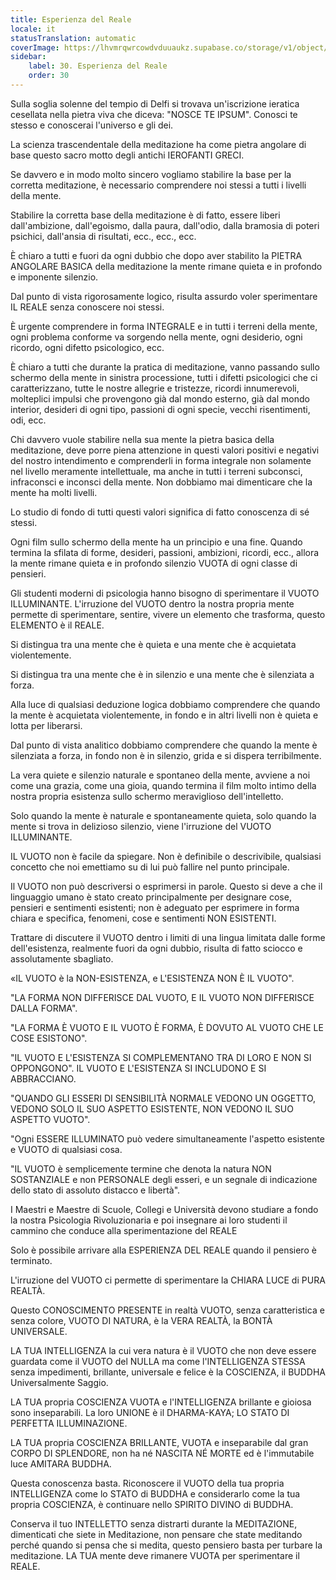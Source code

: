 ```yaml
---
title: Esperienza del Reale
locale: it
statusTranslation: automatic
coverImage: https://lhvmrqwrcowdvduuaukz.supabase.co/storage/v1/object/public/strapi-uploads/small_cover-educacion-fundamental.webp-2d51a7828a2b1309555be27f7e2a61a0.webp
sidebar:
    label: 30. Esperienza del Reale
    order: 30
---
```

Sulla soglia solenne del tempio di Delfi si trovava un'iscrizione ieratica cesellata nella pietra viva che diceva: "NOSCE TE IPSUM". Conosci te stesso e conoscerai l'universo e gli dei.

La scienza trascendentale della meditazione ha come pietra angolare di base questo sacro motto degli antichi IEROFANTI GRECI.

Se davvero e in modo molto sincero vogliamo stabilire la base per la corretta meditazione, è necessario comprendere noi stessi a tutti i livelli della mente.

Stabilire la corretta base della meditazione è di fatto, essere liberi dall'ambizione, dall'egoismo, dalla paura, dall'odio, dalla bramosia di poteri psichici, dall'ansia di risultati, ecc., ecc., ecc.

È chiaro a tutti e fuori da ogni dubbio che dopo aver stabilito la PIETRA ANGOLARE BASICA della meditazione la mente rimane quieta e in profondo e imponente silenzio.

Dal punto di vista rigorosamente logico, risulta assurdo voler sperimentare IL REALE senza conoscere noi stessi.

È urgente comprendere in forma INTEGRALE e in tutti i terreni della mente, ogni problema conforme va sorgendo nella mente, ogni desiderio, ogni ricordo, ogni difetto psicologico, ecc.

È chiaro a tutti che durante la pratica di meditazione, vanno passando sullo schermo della mente in sinistra processione, tutti i difetti psicologici che ci caratterizzano, tutte le nostre allegrie e tristezze, ricordi innumerevoli, molteplici impulsi che provengono già dal mondo esterno, già dal mondo interior, desideri di ogni tipo, passioni di ogni specie, vecchi risentimenti, odi, ecc.

Chi davvero vuole stabilire nella sua mente la pietra basica della meditazione, deve porre piena attenzione in questi valori positivi e negativi del nostro intendimento e comprenderli in forma integrale non solamente nel livello meramente intellettuale, ma anche in tutti i terreni subconsci, infraconsci e inconsci della mente. Non dobbiamo mai dimenticare che la mente ha molti livelli.

Lo studio di fondo di tutti questi valori significa di fatto conoscenza di sé stessi.

Ogni film sullo schermo della mente ha un principio e una fine. Quando termina la sfilata di forme, desideri, passioni, ambizioni, ricordi, ecc., allora la mente rimane quieta e in profondo silenzio VUOTA di ogni classe di pensieri.

Gli studenti moderni di psicologia hanno bisogno di sperimentare il VUOTO ILLUMINANTE. L'irruzione del VUOTO dentro la nostra propria mente permette di sperimentare, sentire, vivere un elemento che trasforma, questo ELEMENTO è il REALE.

Si distingua tra una mente che è quieta e una mente che è acquietata violentemente.

Si distingua tra una mente che è in silenzio e una mente che è silenziata a forza.

Alla luce di qualsiasi deduzione logica dobbiamo comprendere che quando la mente è acquietata violentemente, in fondo e in altri livelli non è quieta e lotta per liberarsi.

Dal punto di vista analitico dobbiamo comprendere che quando la mente è silenziata a forza, in fondo non è in silenzio, grida e si dispera terribilmente.

La vera quiete e silenzio naturale e spontaneo della mente, avviene a noi come una grazia, come una gioia, quando termina il film molto intimo della nostra propria esistenza sullo schermo meraviglioso dell'intelletto.

Solo quando la mente è naturale e spontaneamente quieta, solo quando la mente si trova in delizioso silenzio, viene l'irruzione del VUOTO ILLUMINANTE.

IL VUOTO non è facile da spiegare. Non è definibile o descrivibile, qualsiasi concetto che noi emettiamo su di lui può fallire nel punto principale.

Il VUOTO non può descriversi o esprimersi in parole. Questo si deve a che il linguaggio umano è stato creato principalmente per designare cose, pensieri e sentimenti esistenti; non è adeguato per esprimere in forma chiara e specifica, fenomeni, cose e sentimenti NON ESISTENTI.

Trattare di discutere il VUOTO dentro i limiti di una lingua limitata dalle forme dell'esistenza, realmente fuori da ogni dubbio, risulta di fatto sciocco e assolutamente sbagliato.

«IL VUOTO è la NON-ESISTENZA, e L'ESISTENZA NON È IL VUOTO".

"LA FORMA NON DIFFERISCE DAL VUOTO, E IL VUOTO NON DIFFERISCE DALLA FORMA".

"LA FORMA È VUOTO E IL VUOTO È FORMA, È DOVUTO AL VUOTO CHE LE COSE ESISTONO".

"IL VUOTO E L'ESISTENZA SI COMPLEMENTANO TRA DI LORO E NON SI OPPONGONO". IL VUOTO E L'ESISTENZA SI INCLUDONO E SI ABBRACCIANO.

"QUANDO GLI ESSERI DI SENSIBILITÀ NORMALE VEDONO UN OGGETTO, VEDONO SOLO IL SUO ASPETTO ESISTENTE, NON VEDONO IL SUO ASPETTO VUOTO".

"Ogni ESSERE ILLUMINATO può vedere simultaneamente l'aspetto esistente e VUOTO di qualsiasi cosa.

"IL VUOTO è semplicemente termine che denota la natura NON SOSTANZIALE e non PERSONALE degli esseri, e un segnale di indicazione dello stato di assoluto distacco e libertà".

I Maestri e Maestre di Scuole, Collegi e Università devono studiare a fondo la nostra Psicologia Rivoluzionaria e poi insegnare ai loro studenti il cammino che conduce alla sperimentazione del REALE

Solo è possibile arrivare alla ESPERIENZA DEL REALE quando il pensiero è terminato.

L'irruzione del VUOTO ci permette di sperimentare la CHIARA LUCE di PURA REALTÀ.

Questo CONOSCIMENTO PRESENTE in realtà VUOTO, senza caratteristica e senza colore, VUOTO DI NATURA, è la VERA REALTÀ, la BONTÀ UNIVERSALE.

LA TUA INTELLIGENZA la cui vera natura è il VUOTO che non deve essere guardata come il VUOTO del NULLA ma come l'INTELLIGENZA STESSA senza impedimenti, brillante, universale e felice è la COSCIENZA, il BUDDHA Universalmente Saggio.

LA TUA propria COSCIENZA VUOTA e l'INTELLIGENZA brillante e gioiosa sono inseparabili. La loro UNIONE è il DHARMA-KAYA; LO STATO DI PERFETTA ILLUMINAZIONE.

LA TUA propria COSCIENZA BRILLANTE, VUOTA e inseparabile dal gran CORPO DI SPLENDORE, non ha né NASCITA NÉ MORTE ed è l'immutabile luce AMITARA BUDDHA.

Questa conoscenza basta. Riconoscere il VUOTO della tua propria INTELLIGENZA come lo STATO di BUDDHA e considerarlo come la tua propria COSCIENZA, è continuare nello SPIRITO DIVINO di BUDDHA.

Conserva il tuo INTELLETTO senza distrarti durante la MEDITAZIONE, dimenticati che siete in Meditazione, non pensare che state meditando perché quando si pensa che si medita, questo pensiero basta per turbare la meditazione. LA TUA mente deve rimanere VUOTA per sperimentare il REALE.

